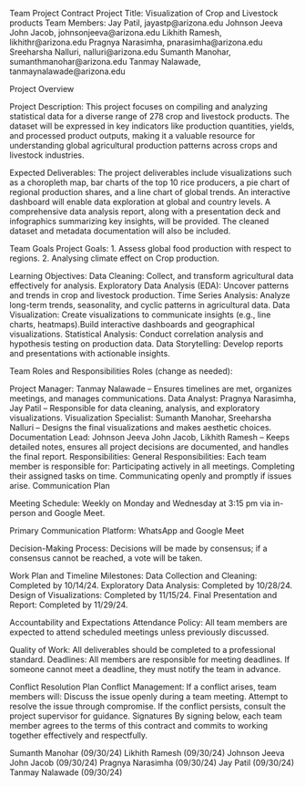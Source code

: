 Team Project Contract
Project Title: Visualization of Crop and Livestock products
Team Members:
Jay Patil, jayastp@arizona.edu
Johnson Jeeva John Jacob, johnsonjeeva@arizona.edu
Likhith Ramesh, likhithr@arizona.edu
Pragnya Narasimha, pnarasimha@arizona.edu
Sreeharsha Nalluri, nalluri@arizona.edu
Sumanth Manohar, sumanthmanohar@arizona.edu
Tanmay Nalawade, tanmaynalawade@arizona.edu

Project Overview

Project Description: This project focuses on compiling and analyzing statistical data for a diverse range of 278 crop and livestock products. The dataset will be expressed in key indicators like production quantities, yields, and processed product outputs, making it a valuable resource for understanding global agricultural production patterns across crops and livestock industries.

Expected Deliverables: The project deliverables include visualizations such as a choropleth map, bar charts of the top 10 rice producers, a pie chart of regional production shares, and a line chart of global trends. An interactive dashboard will enable data exploration at global and country levels. A comprehensive data analysis report, along with a presentation deck and infographics summarizing key insights, will be provided. The cleaned dataset and metadata documentation will also be included.

Team Goals
Project Goals: 
1. Assess global food production with respect to regions.
2. Analysing climate effect on Crop production.

Learning Objectives: 
Data Cleaning: Collect, and transform agricultural data effectively for analysis.
Exploratory Data Analysis (EDA): Uncover patterns and trends in crop and livestock production.
Time Series Analysis: Analyze long-term trends, seasonality, and cyclic patterns in agricultural data.
Data Visualization: Create visualizations to communicate insights (e.g., line charts, heatmaps).Build interactive dashboards and geographical visualizations.
Statistical Analysis: Conduct correlation analysis and hypothesis testing on production data.
Data Storytelling: Develop reports and presentations with actionable insights.

Team Roles and Responsibilities
Roles (change as needed):

Project Manager: Tanmay Nalawade – Ensures timelines are met, organizes meetings, and manages communications.
Data Analyst: Pragnya Narasimha, Jay Patil – Responsible for data cleaning, analysis, and exploratory visualizations.
Visualization Specialist: Sumanth Manohar, Sreeharsha Nalluri – Designs the final visualizations and makes aesthetic choices.
Documentation Lead: Johnson Jeeva John Jacob, Likhith Ramesh  – Keeps detailed notes, ensures all project decisions are documented, and handles the final report.
Responsibilities:
General Responsibilities: Each team member is responsible for:
Participating actively in all meetings.
Completing their assigned tasks on time.
Communicating openly and promptly if issues arise.
Communication Plan

Meeting Schedule: Weekly on Monday and Wednesday at 3:15 pm via in-person and Google Meet.

Primary Communication Platform: WhatsApp and Google Meet

Decision-Making Process: Decisions will be made by consensus; if a consensus cannot be reached, a vote will be taken.

Work Plan and Timeline
Milestones:
Data Collection and Cleaning: Completed by 10/14/24.
Exploratory Data Analysis: Completed by 10/28/24.
Design of Visualizations: Completed by 11/15/24.
Final Presentation and Report: Completed by 11/29/24.

Accountability and Expectations
Attendance Policy: All team members are expected to attend scheduled meetings unless previously discussed.

Quality of Work: All deliverables should be completed to a professional standard.
Deadlines: All members are responsible for meeting deadlines. If someone cannot meet a deadline, they must notify the team in advance.

Conflict Resolution Plan
Conflict Management: If a conflict arises, team members will:
Discuss the issue openly during a team meeting.
Attempt to resolve the issue through compromise.
If the conflict persists, consult the project supervisor for guidance.
Signatures
By signing below, each team member agrees to the terms of this contract and commits to working together effectively and respectfully.

Sumanth Manohar (09/30/24)
Likhith Ramesh (09/30/24)
Johnson Jeeva John Jacob (09/30/24)
Pragnya Narasimha (09/30/24)
Jay Patil (09/30/24)
Tanmay Nalawade (09/30/24)